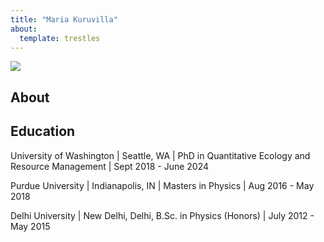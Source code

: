 ---
title: "Maria Kuruvilla"
about:
  template: trestles
---

![](images/MARIA_KURUVILLA_cropped.jpg)

## About

## Education

University of Washington \| Seattle, WA \| PhD in Quantitative Ecology and Resource Management \| Sept 2018 - June 2024

Purdue University \| Indianapolis, IN \| Masters in Physics \| Aug 2016 - May 2018

Delhi University \| New Delhi, Delhi, B.Sc. in Physics (Honors) \| July 2012 - May 2015

<!-- ## Experience -->

<!-- Duke University \| Professor \| July 2011 - present -->

<!-- Posit, PBC \| Developer Educator \| August 2006 - present -->
